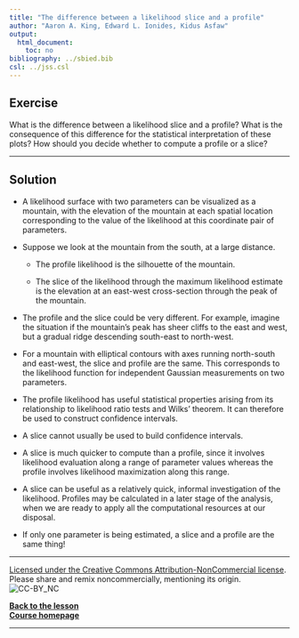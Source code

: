 ```yaml
---
title: "The difference between a likelihood slice and a profile"
author: "Aaron A. King, Edward L. Ionides, Kidus Asfaw"
output:
  html_document:
    toc: no
bibliography: ../sbied.bib
csl: ../jss.csl
---
```



## Exercise

What is the difference between a likelihood slice and a profile? What is the consequence of this difference for the statistical interpretation of these plots? How should you decide whether to compute a profile or a slice?

-----------------

## Solution

* A likelihood surface with two parameters can be visualized as a mountain, with the elevation of the mountain at each spatial location corresponding to the value of the likelihood at this coordinate pair of parameters. 

* Suppose we look at the mountain from the south, at a large distance.

    + The profile likelihood is the silhouette of the mountain.

    + The slice of the likelihood through the maximum likelihood estimate is the elevation at an east-west cross-section through the peak of the mountain.

* The profile and the slice could be very different. For example, imagine the situation if the mountain's peak has sheer cliffs to the east and west, but a gradual ridge descending south-east to north-west.

* For a mountain with elliptical contours with axes running north-south and east-west, the slice and profile are the same. This corresponds to the likelihood function for independent Gaussian measurements on two parameters.

* The profile likelihood has useful statistical properties arising from its relationship to likelihood ratio tests and Wilks' theorem. It can therefore be used to construct confidence intervals.

* A slice cannot usually be used to build confidence intervals.

* A slice is much quicker to compute than a profile, since it involves likelihood evaluation along a range of parameter values whereas the profile involves likelihood maximization along this range.

* A slice can be useful as a relatively quick, informal investigation of the likelihood. Profiles may be calculated in a later stage of the analysis, when we are ready to apply all the computational resources at our disposal.

* If only one parameter is being estimated, a slice and a profile are the same thing!


-----------------------------------

[Licensed under the Creative Commons Attribution-NonCommercial license](http://creativecommons.org/licenses/by-nc/4.0/).
Please share and remix noncommercially, mentioning its origin.  
![CC-BY_NC](../graphics/cc-by-nc.png)

[**Back to the lesson**](./index.html)  
[**Course homepage**](../index.html)  

-----------------------------------
